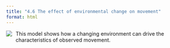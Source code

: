 ```yaml
---
title: "4.6 The effect of environmental change on movement"
format: html
---
```


[![](4.6-foraging-with-regrowth.png)](4.6-foraging-with-regrowth.nlogo){style="float:left; margin-right:10px; margin-bottom:5px;"} This model shows how a changing environment can drive the characteristics of observed movement.